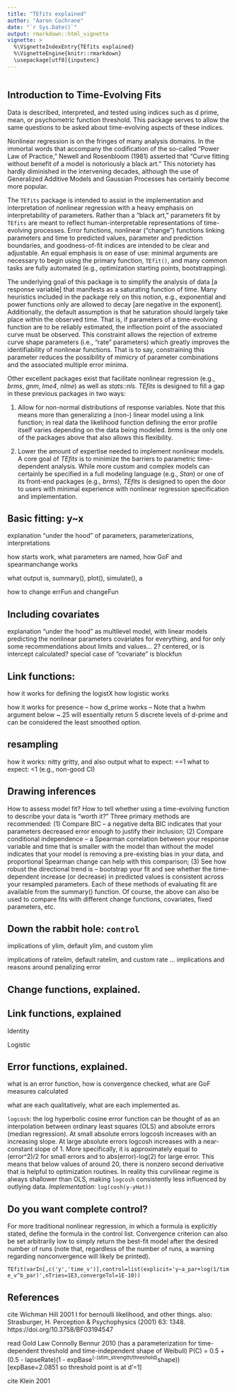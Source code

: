 ```yaml
---
title: "TEfits explained"
author: "Aaron Cochrane"
date: "`r Sys.Date()`"
output: rmarkdown::html_vignette
vignette: >
  %\VignetteIndexEntry{TEfits explained}
  %\VignetteEngine{knitr::rmarkdown}
  \usepackage[utf8]{inputenc}
---
```


```r

```

## Introduction to Time-Evolving Fits

  Data is described, interpreted, and tested using indices such as d prime, mean, or psychometric function threshold. This package serves to allow the same questions to be asked about time-evolving aspects of these indices.

  Nonlinear regression is on the fringes of many analysis domains. In the immortal words that accompany the codification of the so-called "Power Law of Practice," Newell and Rosenbloom (1981) asserted that "Curve fitting without benefit of a model is notoriously a black art." This notoriety has hardly diminished in the intervening decades, although the use of Generalized Additive Models and Gaussian Processes has certainly become more popular. 
  
  The `TEfits` package is intended to assist in the implementation and interpretation of nonlinear regression with a heavy emphasis on interpretability of parameters. Rather than a "black art," parameters fit by `TEfits` are meant to reflect human-interpretable representations of time-evolving processes. Error functions, nonlinear ("change") functions linking parameters and time to predicted values, parameter and prediction boundaries, and goodness-of-fit indices are intended to be clear and adjustable. An equal emphasis is on ease of use: minimal arguments are necessary to begin using the primary function, `TEfit()`, and many common tasks are fully automated (e.g., optimization starting points, bootstrapping).
  
  The underlying goal of this package is to simplify the analysis of data
[a response variable] that manifests as a saturating function of time.
Many heuristics included in the package rely on this notion, e.g., exponential and power functions
only are allowed to decay [are negative in the exponent]. Additionally, the default assumption is that
he saturation should largely take place within the observed time. That is, if parameters
of a time-evolving function are to be reliably estimated, the inflection point of the associated
curve must be observed. This constraint allows the rejection of extreme curve
shape parameters (i.e., "rate" parameters) which greatly improves the identifiability
of nonlinear functions. That is to say, constraining this parameter reduces the
possibility of mimicry of parameter combinations and the associated multiple error minima.

Other excellent packages exist that facilitate nonlinear regression (e.g., *brms*, *gnm*, *lme4*, *nlme*) as well as *stats::nls*. *TEfits* is designed to fill a gap in these previous packages in two ways: 
  
1. Allow for non-normal distributions of response variables. Note that this means more than generalizing a (non-) linear model using a link function; in real data the likelihood function defining the error profile itself varies depending on the data being modeled. *brms* is the only one of the packages above that also allows this flexibility.
  
2. Lower the amount of expertise needed to implement nonlinear models. A core goal of *TEfits* is to minimize the barriers to parametric time-dependent analysis. While more custom and complex models can certainly be specified in a full modeling language (e.g., *Stan*) or one of its front-end packages (e.g., *brms*), *TEfits* is designed to open the door to users with minimal experience with nonlinear regression specification and implementation.
  
## Basic fitting: y~x

explanation "under the hood" of parameters, parameterizations, interpretations

how starts work, what parameters are named, how GoF and spearmanchange works

what output is, summary(), plot(), simulate(), a

how to change errFun and changeFun

## Including covariates

explanation "under the hood" as multilevel model, with linear models predicting 
the nonlinear parameters
covariates for everything, and for only some
recommendations about limits and values... 2? centered, or is intercept calculated?
special case of "covariate" is blockfun

## Link functions: 

how it works for defining the logistX
how logistic works

how it works for presence --
how d_prime works --
Note that a hwhm argument below ~.25 will essentially return 5 discrete levels of d-prime and can be considered
the least smoothed option.

## resampling

how it works: nitty gritty, and also output
what to expect: ==1
what to expect: <1 (e.g., non-good CI)

## Drawing inferences

How to assess model fit? How to tell whether using a time-evolving function to describe your data is 
"worth it?" Three primary methods are recommended: (1) Compare BIC -- a negative delta BIC indicates that 
your parameters decreased error enough to justify their inclusion; (2) Compare conditional independence -- 
a Spearman correlation between your response variable and time that is smaller with the model than without the model 
indicates that your model is removing a pre-existing bias in your data, and proportional Spearman change can
help with this comparison; (3) See how robust the directional trend is -- bootstrap your fit and see whether
the time-dependent increase (or decrease) in predicted values is consistent across your resampled parameters. 
Each of these methods of evaluating fit are available from the summary() function. Of course, the above
can also be used to compare fits with different change functions, covariates, fixed parameters, etc.

## Down the rabbit hole: `control`

implications of ylim, default ylim, and custom ylim

implications of ratelim, default ratelim, and custom rate ... implications and reasons around penalizing error



## Change functions, explained.

## Link functions, explained

Identity

Logistic



## Error functions, explained.

what is an error function, how is convergence checked, what are GoF measures calculated

what are each qualitatively, what are each implemented as.

`logcosh`: the log hyperbolic cosine error function can be thought of as an interpolation between ordinary least squares (OLS) and absolute errors (median regression). At small absolute errors logcosh increases with an increasing slope. At large absolute errors logcosh increases with a near-constant slope of 1. More specifically, it is approximately equal to (error^2)/2 for small errors and to abs(error)-log(2) for large error. This means that below values of around 20, there is nonzero second derivative that is helpful to optimization routines. In reality this curvilinear regime is always shallower than OLS, making `logcosh` consistently less influenced by outlying data. 
_Implementation:_ `log(cosh(y-yHat))`

## Do you want complete control?

For more traditional nonlinear regression, in which a formula is explicitly stated,
define the formula in the control list. Convergence criterion can also be set arbitrarily
low to simply return the best-fit model after the desired number of runs (note that, regardless 
of the number of runs, a warning regarding nonconvergence will likely be printed).

`TEfit(varIn[,c('y','time_v')],control=list(explicit='y~a_par+log(1/time_v^b_par)',nTries=1E3,convergeTol=1E-10))`

## References

cite Wichman Hill 2001 I for bernoulli likelihood, and other things.
also: Strasburger, H. Perception & Psychophysics (2001) 63: 1348. https://doi.org/10.3758/BF03194547

read Gold Law Connolly Bennur 2010 (has a parameterization for time-dependent threshold and time-independent shape of Weibull)
P(C) = 0.5 + (0.5 - lapseRate)(1 - expBase^(-(stim_strength/threshold)^shape))
[expBase=2.0851 so threshold point is at d'=1]

cite Klein 2001
